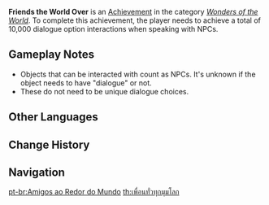 {{Achievement Infobox
|title        = 
|id           = 81023
|order id     = 1023
|category     = Wonders of the World
|description  = Meet all sorts of people during your adventure.
|requirements = Achieve a total of 10,000 dialogue option interactions when speaking with NPCs.
|primogems    = 10
|tracking     = 
|hidden       = 1
|topic        = 
|type         = Exploration
}}
'''Friends the World Over''' is an [[Achievement]] in the category ''[[Wonders of the World]]''. To complete this achievement, the player needs to achieve a total of 10,000 dialogue option interactions when speaking with NPCs.

==Gameplay Notes==
*Objects that can be interacted with count as NPCs. It's unknown if the object needs to have "dialogue" or not.
*These do not need to be unique dialogue choices.
<!--
==Trivia==

==Video Guides==
{{EVT
|video1   = 
|caption1 = 
}}
-->
==Other Languages==
{{Other Languages
|en      = Friends the World Over
|zhs     = 朋友遍天下
|zhs_rm  = Péngyǒu Biàn Tiānxià
|zht     = 朋友滿天下
|zht_rm  = Péngyǒu Biàn Tiānxià
|zh_tl   = 
|ja      = 世に遍く友
|ja_rm   = Yo ni Amaneku Tomo
|ja_tl   = Friends All Over the World
|ko      = 인맥왕
|ko_rm   = Inmaek-wang
|ko_tl   = Personal Connections King
|es      = Amigos en todo el mundo
|es_tl   = Friends Throughout the World
|fr      = {{MC|m=L'ami|f=L'amie|fr}} de tout le monde
|fr_tl   = The Friend (M/F) of Everyone
|ru      = Друзья по всему миру
|ru_tl   = Friends All Over the World
|th      = เพื่อนทั่วทุกมุมโลก
|th_rm   = 
|th_tl   = 
|vi      = Bạn bè khắp thiên hạ
|vi_tl   = 
|de      = Freunde in der ganzen Welt
|de_tl   = Friends in the Whole World
|id      = Teman di Seluruh Dunia
|id_tl   = Friends All Over the World
|pt      = Amigos ao Redor do Mundo
|pt_tl   = 
|tr      = Yeni Arkadaşlarla Hayatına Renk Kat
|tr_tl   = 
|it      = Amici in tutto il mondo
|it_tl   = 
}}

==Change History==
{{Change History|1.1}}
<!--
==References==
{{Reflist}}
-->
==Navigation==
{{Achievement Navbox|Wonders of the World|Exploration}}

[[pt-br:Amigos ao Redor do Mundo]]
[[th:เพื่อนทั่วทุกมุมโลก]]